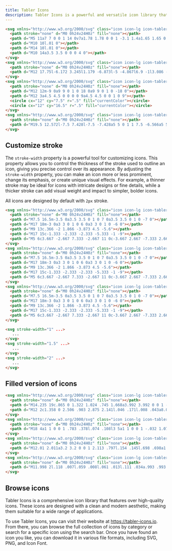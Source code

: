 ---
title: Tabler Icons
description: Tabler Icons is a powerful and versatile icon library that offers a huge collection of high quality icons suitable for a wide range of applications. With its clean and modern aesthetic, extensive customisation options, and user-friendly website and plugins, Tabler Icons is an excellent resource for designers and developers looking to enhance their projects with high-quality icons.
---

```html example centered separated
<svg xmlns="http://www.w3.org/2000/svg" class="icon icon-lg icon-tabler icon-tabler-ghost" width="24" height="24" viewBox="0 0 24 24" stroke-width="2" stroke="currentColor" fill="none" stroke-linecap="round" stroke-linejoin="round">
  <path stroke="none" d="M0 0h24v24H0z" fill="none"></path>
  <path d="M5 11a7 7 0 0 1 14 0v7a1.78 1.78 0 0 1 -3.1 1.4a1.65 1.65 0 0 0 -2.6 0a1.65 1.65 0 0 1 -2.6 0a1.65 1.65 0 0 0 -2.6 0a1.78 1.78 0 0 1 -3.1 -1.4v-7"></path>
  <path d="M10 10l.01 0"></path>
  <path d="M14 10l.01 0"></path>
  <path d="M10 14a3.5 3.5 0 0 0 4 0"></path>
</svg>
<svg xmlns="http://www.w3.org/2000/svg" class="icon icon-lg icon-tabler icon-tabler-star" width="24" height="24" viewBox="0 0 24 24" stroke-width="2" stroke="currentColor" fill="none" stroke-linecap="round" stroke-linejoin="round">
  <path stroke="none" d="M0 0h24v24H0z" fill="none"></path>
  <path d="M12 17.75l-6.172 3.245l1.179 -6.873l-5 -4.867l6.9 -1l3.086 -6.253l3.086 6.253l6.9 1l-5 4.867l1.179 6.873z"></path>
</svg>
<svg xmlns="http://www.w3.org/2000/svg" class="icon icon-lg icon-tabler icon-tabler-yin-yang" width="24" height="24" viewBox="0 0 24 24" stroke-width="2" stroke="currentColor" fill="none" stroke-linecap="round" stroke-linejoin="round">
  <path stroke="none" d="M0 0h24v24H0z" fill="none"></path>
  <path d="M12 12m-9 0a9 9 0 1 0 18 0a9 9 0 1 0 -18 0"></path>
  <path d="M12 3a4.5 4.5 0 0 0 0 9a4.5 4.5 0 0 1 0 9"></path>
  <circle cx="12" cy="7.5" r=".5" fill="currentColor"></circle>
  <circle cx="12" cy="16.5" r=".5" fill="currentColor"></circle>
</svg>
<svg xmlns="http://www.w3.org/2000/svg" class="icon icon-lg icon-tabler icon-tabler-heart" width="24" height="24" viewBox="0 0 24 24" stroke-width="2" stroke="currentColor" fill="none" stroke-linecap="round" stroke-linejoin="round">
  <path stroke="none" d="M0 0h24v24H0z" fill="none"></path>
  <path d="M19.5 12.572l-7.5 7.428l-7.5 -7.428a5 5 0 1 1 7.5 -6.566a5 5 0 1 1 7.5 6.572"></path>
</svg>
```

## Customize stroke

The `stroke-width` property is a powerful tool for customizing icons. This property allows you to control the thickness of the stroke used to outline an icon, giving you precise control over its appearance. By adjusting the `stroke-width` property, you can make an icon more or less prominent, change its emphasis, or create unique visual effects. For example, a thinner stroke may be ideal for icons with intricate designs or fine details, while a thicker stroke can add visual weight and impact to simpler, bolder icons.

All icons are designed by default with `2px` stroke.

```html example centered separated
<svg xmlns="http://www.w3.org/2000/svg" class="icon icon-lg icon-tabler icon-tabler-cherry" width="24" height="24" viewBox="0 0 24 24" stroke-width="1" stroke="currentColor" fill="none" stroke-linecap="round" stroke-linejoin="round" style="stroke-width: 1">
  <path stroke="none" d="M0 0h24v24H0z" fill="none"></path>
  <path d="M7.5 16.5m-3.5 0a3.5 3.5 0 1 0 7 0a3.5 3.5 0 1 0 -7 0"></path>
  <path d="M17 18m-3 0a3 3 0 1 0 6 0a3 3 0 1 0 -6 0"></path>
  <path d="M9 13c.366 -2 1.866 -3.873 4.5 -5.6"></path>
  <path d="M17 15c-1.333 -2.333 -2.333 -5.333 -1 -9"></path>
  <path d="M5 6c3.667 -2.667 7.333 -2.667 11 0c-3.667 2.667 -7.333 2.667 -11 0"></path>
</svg>
<svg xmlns="http://www.w3.org/2000/svg" class="icon icon-lg icon-tabler icon-tabler-cherry" width="24" height="24" viewBox="0 0 24 24" stroke-width="1.5" stroke="currentColor" fill="none" stroke-linecap="round" stroke-linejoin="round" style="stroke-width: 1.5">
  <path stroke="none" d="M0 0h24v24H0z" fill="none"></path>
  <path d="M7.5 16.5m-3.5 0a3.5 3.5 0 1 0 7 0a3.5 3.5 0 1 0 -7 0"></path>
  <path d="M17 18m-3 0a3 3 0 1 0 6 0a3 3 0 1 0 -6 0"></path>
  <path d="M9 13c.366 -2 1.866 -3.873 4.5 -5.6"></path>
  <path d="M17 15c-1.333 -2.333 -2.333 -5.333 -1 -9"></path>
  <path d="M5 6c3.667 -2.667 7.333 -2.667 11 0c-3.667 2.667 -7.333 2.667 -11 0"></path>
</svg>
<svg xmlns="http://www.w3.org/2000/svg" class="icon icon-lg icon-tabler icon-tabler-cherry" width="24" height="24" viewBox="0 0 24 24" stroke-width="2" stroke="currentColor" fill="none" stroke-linecap="round" stroke-linejoin="round" style="stroke-width: 2">
  <path stroke="none" d="M0 0h24v24H0z" fill="none"></path>
  <path d="M7.5 16.5m-3.5 0a3.5 3.5 0 1 0 7 0a3.5 3.5 0 1 0 -7 0"></path>
  <path d="M17 18m-3 0a3 3 0 1 0 6 0a3 3 0 1 0 -6 0"></path>
  <path d="M9 13c.366 -2 1.866 -3.873 4.5 -5.6"></path>
  <path d="M17 15c-1.333 -2.333 -2.333 -5.333 -1 -9"></path>
  <path d="M5 6c3.667 -2.667 7.333 -2.667 11 0c-3.667 2.667 -7.333 2.667 -11 0"></path>
</svg>
```

```html
<svg stroke-width="1" ...>
   ...
</svg>
<svg stroke-width="1.5" ...>
   ...
</svg>
<svg stroke-width="2" ...>
   ...
</svg>
```

## Filled version of icons

```html example centered separated
<svg xmlns="http://www.w3.org/2000/svg" class="icon icon-lg icon-tabler icon-tabler-bell-filled" width="24" height="24" viewBox="0 0 24 24" stroke-width="2" stroke="currentColor" fill="none" stroke-linecap="round" stroke-linejoin="round">
  <path stroke="none" d="M0 0h24v24H0z" fill="none"></path>
  <path d="M14.235 19c.865 0 1.322 1.024 .745 1.668a3.992 3.992 0 0 1 -2.98 1.332a3.992 3.992 0 0 1 -2.98 -1.332c-.552 -.616 -.158 -1.579 .634 -1.661l.11 -.006h4.471z" stroke-width="0" fill="currentColor"></path>
  <path d="M12 2c1.358 0 2.506 .903 2.875 2.141l.046 .171l.008 .043a8.013 8.013 0 0 1 4.024 6.069l.028 .287l.019 .289v2.931l.021 .136a3 3 0 0 0 1.143 1.847l.167 .117l.162 .099c.86 .487 .56 1.766 -.377 1.864l-.116 .006h-16c-1.028 0 -1.387 -1.364 -.493 -1.87a3 3 0 0 0 1.472 -2.063l.021 -.143l.001 -2.97a8 8 0 0 1 3.821 -6.454l.248 -.146l.01 -.043a3.003 3.003 0 0 1 2.562 -2.29l.182 -.017l.176 -.004z" stroke-width="0" fill="currentColor"></path>
</svg>
<svg xmlns="http://www.w3.org/2000/svg" class="icon icon-lg icon-tabler icon-tabler-diamond-filled" width="24" height="24" viewBox="0 0 24 24" stroke-width="2" stroke="currentColor" fill="none" stroke-linecap="round" stroke-linejoin="round">
  <path stroke="none" d="M0 0h24v24H0z" fill="none"></path>
  <path d="M18 4a1 1 0 0 1 .783 .378l.074 .108l3 5a1 1 0 0 1 -.032 1.078l-.08 .103l-8.53 9.533a1.7 1.7 0 0 1 -1.215 .51c-.4 0 -.785 -.14 -1.11 -.417l-.135 -.126l-8.5 -9.5a1 1 0 0 1 -.172 -1.067l.06 -.115l3.013 -5.022l.064 -.09a.982 .982 0 0 1 .155 -.154l.089 -.064l.088 -.05l.05 -.023l.06 -.025l.109 -.032l.112 -.02l.117 -.005h12zm-8.886 3.943a1 1 0 0 0 -1.371 .343l-.6 1l-.06 .116a1 1 0 0 0 .177 1.07l2 2.2l.09 .088a1 1 0 0 0 1.323 -.02l.087 -.09a1 1 0 0 0 -.02 -1.323l-1.501 -1.65l.218 -.363l.055 -.103a1 1 0 0 0 -.398 -1.268z" stroke-width="0" fill="currentColor"></path>
</svg>
<svg xmlns="http://www.w3.org/2000/svg" class="icon icon-lg icon-tabler icon-tabler-discount-check-filled" width="24" height="24" viewBox="0 0 24 24" stroke-width="2" stroke="currentColor" fill="none" stroke-linecap="round" stroke-linejoin="round">
  <path stroke="none" d="M0 0h24v24H0z" fill="none"></path>
  <path d="M12.01 2.011a3.2 3.2 0 0 1 2.113 .797l.154 .145l.698 .698a1.2 1.2 0 0 0 .71 .341l.135 .008h1a3.2 3.2 0 0 1 3.195 3.018l.005 .182v1c0 .27 .092 .533 .258 .743l.09 .1l.697 .698a3.2 3.2 0 0 1 .147 4.382l-.145 .154l-.698 .698a1.2 1.2 0 0 0 -.341 .71l-.008 .135v1a3.2 3.2 0 0 1 -3.018 3.195l-.182 .005h-1a1.2 1.2 0 0 0 -.743 .258l-.1 .09l-.698 .697a3.2 3.2 0 0 1 -4.382 .147l-.154 -.145l-.698 -.698a1.2 1.2 0 0 0 -.71 -.341l-.135 -.008h-1a3.2 3.2 0 0 1 -3.195 -3.018l-.005 -.182v-1a1.2 1.2 0 0 0 -.258 -.743l-.09 -.1l-.697 -.698a3.2 3.2 0 0 1 -.147 -4.382l.145 -.154l.698 -.698a1.2 1.2 0 0 0 .341 -.71l.008 -.135v-1l.005 -.182a3.2 3.2 0 0 1 3.013 -3.013l.182 -.005h1a1.2 1.2 0 0 0 .743 -.258l.1 -.09l.698 -.697a3.2 3.2 0 0 1 2.269 -.944zm3.697 7.282a1 1 0 0 0 -1.414 0l-3.293 3.292l-1.293 -1.292l-.094 -.083a1 1 0 0 0 -1.32 1.497l2 2l.094 .083a1 1 0 0 0 1.32 -.083l4 -4l.083 -.094a1 1 0 0 0 -.083 -1.32z" stroke-width="0" fill="currentColor"></path>
</svg>
<svg xmlns="http://www.w3.org/2000/svg" class="icon icon-lg icon-tabler icon-tabler-shield-check-filled" width="24" height="24" viewBox="0 0 24 24" stroke-width="2" stroke="currentColor" fill="none" stroke-linecap="round" stroke-linejoin="round">
  <path stroke="none" d="M0 0h24v24H0z" fill="none"></path>
  <path d="M11.998 2l.118 .007l.059 .008l.061 .013l.111 .034a.993 .993 0 0 1 .217 .112l.104 .082l.255 .218a11 11 0 0 0 7.189 2.537l.342 -.01a1 1 0 0 1 1.005 .717a13 13 0 0 1 -9.208 16.25a1 1 0 0 1 -.502 0a13 13 0 0 1 -9.209 -16.25a1 1 0 0 1 1.005 -.717a11 11 0 0 0 7.531 -2.527l.263 -.225l.096 -.075a.993 .993 0 0 1 .217 -.112l.112 -.034a.97 .97 0 0 1 .119 -.021l.115 -.007zm3.71 7.293a1 1 0 0 0 -1.415 0l-3.293 3.292l-1.293 -1.292l-.094 -.083a1 1 0 0 0 -1.32 1.497l2 2l.094 .083a1 1 0 0 0 1.32 -.083l4 -4l.083 -.094a1 1 0 0 0 -.083 -1.32z" stroke-width="0" fill="currentColor"></path>
</svg>
```

## Browse icons

Tabler Icons is a comprehensive icon library that features over <IconsCount rounded /> high-quality icons. These icons are designed with a clean and modern aesthetic, making them suitable for a wide range of applications.

To use Tabler Icons, you can visit their website at https://tabler-icons.io. From there, you can browse the full collection of icons by category or search for a specific icon using the search bar. Once you have found an icon you like, you can download it in various file formats, including SVG, PNG, and Icon Font.

